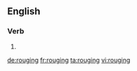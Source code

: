 ==English==

===Verb===
{{head|en}}

# {{present participle of|rouge|lang=en}}

[[de:rouging]]
[[fr:rouging]]
[[ta:rouging]]
[[vi:rouging]]